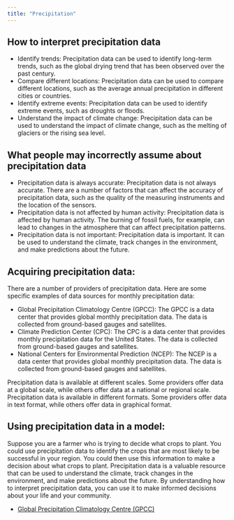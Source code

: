 ```yaml
---
title: "Precipitation"
---
```


## How to interpret precipitation data

* Identify trends: Precipitation data can be used to identify long-term trends, such as the global drying trend that has been observed over the past century.
* Compare different locations: Precipitation data can be used to compare different locations, such as the average annual precipitation in different cities or countries.
* Identify extreme events: Precipitation data can be used to identify extreme events, such as droughts or floods.
* Understand the impact of climate change: Precipitation data can be used to understand the impact of climate change, such as the melting of glaciers or the rising sea level.

## What people may incorrectly assume about precipitation data

* Precipitation data is always accurate: Precipitation data is not always accurate. There are a number of factors that can affect the accuracy of precipitation data, such as the quality of the measuring instruments and the location of the sensors.
* Precipitation data is not affected by human activity: Precipitation data is affected by human activity. The burning of fossil fuels, for example, can lead to changes in the atmosphere that can affect precipitation patterns.
* Precipitation data is not important: Precipitation data is important. It can be used to understand the climate, track changes in the environment, and make predictions about the future.

## Acquiring precipitation data:

There are a number of providers of precipitation data. Here are some specific examples of data sources for monthly precipitation data:

* Global Precipitation Climatology Centre (GPCC): The GPCC is a data center that provides global monthly precipitation data. The data is collected from ground-based gauges and satellites.
* Climate Prediction Center (CPC): The CPC is a data center that provides monthly precipitation data for the United States. The data is collected from ground-based gauges and satellites.
* National Centers for Environmental Prediction (NCEP): The NCEP is a data center that provides global monthly precipitation data. The data is collected from ground-based gauges and satellites.

Precipitation data is available at different scales. Some providers offer data at a global scale, while others offer data at a national or regional scale.
Precipitation data is available in different formats. Some providers offer data in text format, while others offer data in graphical format.

## Using precipitation data in a model:

Suppose you are a farmer who is trying to decide what crops to plant. You could use precipitation data to identify the crops that are most likely to be successful in your region. You could then use this information to make a decision about what crops to plant.
Precipitation data is a valuable resource that can be used to understand the climate, track changes in the environment, and make predictions about the future. By understanding how to interpret precipitation data, you can use it to make informed decisions about your life and your community.

* [Global Precipitation Climatology Centre (GPCC)](/datasets/precipitation_kmdn.html)